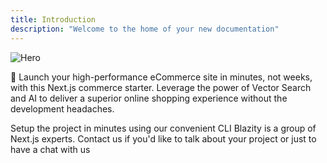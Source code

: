 ```yaml
---
title: Introduction
description: "Welcome to the home of your new documentation"
---
```


<Frame>
  <img className="block" src="/images/hero.png" alt="Hero" />
</Frame>

🚀 Launch your high-performance eCommerce site in minutes, not weeks, with this Next.js commerce starter. Leverage the power of Vector Search and AI to deliver a superior online shopping experience without the development headaches.

<CardGroup cols={2}>
  <Card title="Setup" icon="pen-to-square" href="/setup">
    Setup the project in minutes using our convenient CLI
  </Card>
  <Card title="Hire us!" icon="image" href="https://blazity.com/services/headless-ecommerce-solutions">
    Blazity is a group of Next.js experts. Contact us if you'd like to talk about your project or just to have a chat with us
  </Card>
</CardGroup>
